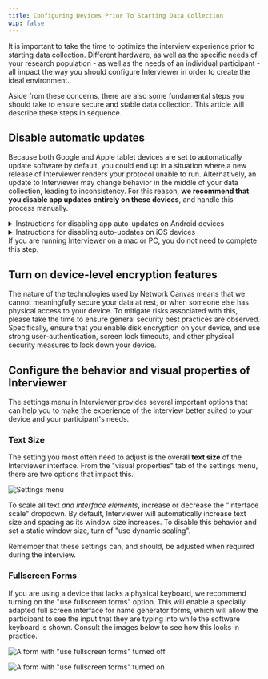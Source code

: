 ```yaml
---
title: Configuring Devices Prior To Starting Data Collection
wip: false
---
```


It is important to take the time to optimize the interview experience prior to starting data collection. Different hardware, as well as the specific needs of your research population - as well as the needs of an individual participant - all impact the way you should configure Interviewer in order to create the ideal environment.

Aside from these concerns, there are also some fundamental steps you should take to ensure secure and stable data collection. This article will describe these steps in sequence.

## Disable automatic updates

Because both Google and Apple tablet devices are set to automatically update software by default, you could end up in a situation where a new release of Interviewer renders your protocol unable to run. Alternatively, an update to Interviewer may change behavior in the middle of your data collection, leading to inconsistency. For this reason, **we recommend that you disable app updates entirely on these devices**, and handle this process manually.

<details markdown="1">

<summary>
  Instructions for disabling app auto-updates on Android devices
</summary>

1. Open the Google Play Store app.
2. On the upper left side of the screen, tap the menu icon.
3. Tap "Settings".
4. Tap "Auto-update apps".
5. Tap "Don't auto-update apps".
6. Tap "Done".

</details>

<details markdown="1">

<summary>Instructions for disabling auto-updates on iOS devices</summary>

1. Tap on the Settings App on your main screen
2. Tap on General > Software Update > Automatic Updates
3. Disable automatic updates by switching it off

</details>

<TipBox>
  If you are running Interviewer on a mac or PC, you do not need to complete
  this step.
</TipBox>

## Turn on device-level encryption features

The nature of the technologies used by Network Canvas means that we cannot meaningfully secure your data at rest, or when someone else has physical access to your device. To mitigate risks associated with this, please take the time to ensure general security best practices are observed. Specifically, ensure that you enable disk encryption on your device, and use strong user-authentication, screen lock timeouts, and other physical security measures to lock down your device.

## Configure the behavior and visual properties of Interviewer

The settings menu in Interviewer provides several important options that can help you to make the experience of the interview better suited to your device and your participant's needs.

### Text Size

The setting you most often need to adjust is the overall **text size** of the Interviewer interface. From the "visual properties" tab of the settings menu, there are two options that impact this.

![Settings menu](/documentation/assets/uploads/screen-shot-2022-06-30-at-11.58.52-am.png 'The visual properties tab of the settings menu in Interviewer')

To scale all text _and interface elements_, increase or decrease the "interface scale" dropdown. By default, Interviewer will automatically increase text size and spacing as its window size increases. To disable this behavior and set a static window size, turn of "use dynamic scaling".

<TipBox>
  Remember that these settings can, and should, be adjusted when required during
  the interview.
</TipBox>

### Fullscreen Forms

If you are using a device that lacks a physical keyboard, we recommend turning on the "use fullscreen forms" option. This will enable a specially adapted full screen interface for name generator forms, which will allow the participant to see the input that they are typing into while the software keyboard is shown. Consult the images below to see how this looks in practice.

![A form with "use fullscreen forms" turned off](/documentation/assets/uploads/screen-shot-2022-06-30-at-11.43.40-am.png 'A form with "use fullscreen forms" turned off')

![A form with "use fullscreen forms" turned on](/documentation/assets/uploads/screen-shot-2022-06-30-at-11.43.58-am.png 'A form with "use fullscreen forms" turned on')
